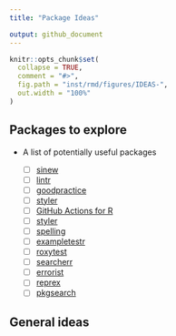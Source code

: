 ```yaml
---
title: "Package Ideas"

output: github_document
---
```


```r
knitr::opts_chunk$set(
  collapse = TRUE,
  comment = "#>",
  fig.path = "inst/rmd/figures/IDEAS-",
  out.width = "100%"
)
```

## Packages to explore

- A list of potentially useful packages 

  - [ ] [sinew](https://github.com/metrumresearchgroup/sinew)
  - [ ] [lintr](https://github.com/jimhester/lintr)
  - [ ] [goodpractice](https://github.com/mangothecat/goodpractice)
  - [ ] [styler](https://github.com/r-lib/styler)
  - [ ] [GitHub Actions for R](https://github.com/r-lib/actions)
  - [ ] [styler](https://github.com/r-lib/styler)
  - [ ] [spelling](https://github.com/ropensci/spelling)
  - [ ] [exampletestr](https://github.com/rorynolan/exampletestr)
  - [ ] [roxytest](https://github.com/mikldk/roxytest)
  - [ ] [searcherr](https://github.com/r-assist/searcherr)
  - [ ] [errorist](https://github.com/r-assist/errorist)
  - [ ] [reprex](https://github.com/tidyverse/reprex)
  - [ ] [pkgsearch](https://github.com/r-hub/pkgsearch)
  
## General ideas

